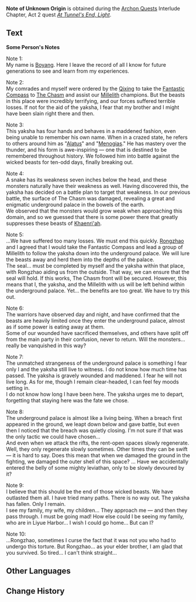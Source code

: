 {{Item Infobox
|id           = 101894
|image        = Item Note of Unknown Origin III.png
|type         = Quest Items
|description  = You found this note in the mysterious space. Its content seems similar to that of a journal.
|source1      = [[At Tunnel's End, Light]]
}}
'''Note of Unknown Origin''' is obtained during the [[Archon Quests]] Interlude Chapter, Act 2 quest ''[[At Tunnel's End, Light]]''.

==Text==
'''Some Person's Notes'''

Note 1:<br />
My name is [[Boyang]]. Here I leave the record of all I know for future generations to see and learn from my experiences.

Note 2:<br />
My comrades and myself were ordered by the [[Qixing]] to take the [[Fantastic Compass]] to [[The Chasm]] and assist our [[Millelith]] champions. But the beasts in this place were incredibly terrifying, and our forces suffered terrible losses. If not for the aid of the yaksha, I fear that my brother and I might have been slain right there and then.

Note 3:<br />
This yaksha has four hands and behaves in a maddened fashion, even being unable to remember his own name. When in a crazed state, he refers to others around him as "[[Alatus]]" and "[[Menogias]]." He has mastery over the thunder, and his form is awe-inspiring — one that is destined to be remembered throughout history. We followed him into battle against the wicked beasts for ten-odd days, finally breaking out.

Note 4:<br />
A snake has its weakness seven inches below the head, and these monsters naturally have their weakness as well. Having discovered this, the yaksha has decided on a battle plan to target that weakness. In our previous battle, the surface of The Chasm was damaged, revealing a great and enigmatic underground palace in the bowels of the earth.<br />
We observed that the monsters would grow weak when approaching this domain, and so we guessed that there is some power there that greatly suppresses these beasts of [[Khaenri'ah]].

Note 5:<br />
...We have suffered too many losses. We must end this quickly. [[Rongzhao]] and I agreed that I would take the Fantastic Compass and lead a group of Millelith to follow the yaksha down into the underground palace. We will lure the beasts away and herd them into the depths of the palace.<br />
The seal... must be completed by myself and the yaksha within that place, with Rongzhao aiding us from the outside. That way, we can ensure that the seal will hold. If this works, The Chasm front will be secured. However, this means that I, the yaksha, and the Millelith with us will be left behind within the underground palace. Yet... the benefits are too great. We have to try this out.

Note 6:<br />
The warriors have observed day and night, and have confirmed that the beasts are heavily limited once they enter the underground palace, almost as if some power is eating away at them.<br />
Some of our wounded have sacrificed themselves, and others have split off from the main party in their confusion, never to return. Will the monsters... really be vanquished in this way?

Note 7:<br />
The unmatched strangeness of the underground palace is something I fear only I and the yaksha still live to witness. I do not know how much time has passed. The yaksha is gravely wounded and maddened. I fear he will not live long. As for me, though I remain clear-headed, I can feel fey moods setting in.<br />
I do not know how long I have been here. The yaksha urges me to depart, forgetting that staying here was the fate we chose.

Note 8:<br />
The underground palace is almost like a living being. When a breach first appeared in the ground, we leapt down below and gave battle, but even then I noticed that the breach was quietly closing. I'm not sure if that was the only tactic we could have chosen...<br />
And even when we attack the rifts, the rent-open spaces slowly regenerate. Well, they only regenerate slowly sometimes. Other times they can be swift — it is hard to say. Does this mean that when we damaged the ground in the fighting, we damaged the outer shell of this space? ... Have we accidentally entered the belly of some mighty leviathan, only to be slowly devoured by it?

Note 9:<br />
I believe that this should be the end of those wicked beasts. We have outlasted them all. I have tried many paths. There is no way out. The yaksha has fallen. Only I remain.<br />
I see my family, my wife, my children... They approach me — and then they pass through. I must be going mad! How else could I be seeing my family, who are in Liyue Harbor... I wish I could go home... But can I?

Note 10:<br />
...Rongzhao, sometimes I curse the fact that it was not you who had to undergo this torture. But Rongzhao... as your elder brother, I am glad that you survived. So tired... I can't think straight...

==Other Languages==
{{Other Languages|default_hidden = 1
|en      = Note of Unknown Origin
|zhs     = 不知来历的纸条
|zhs_rm  = Bùzhī Láilì De Zhǐtiáo
|zht     = 不知來歷的紙條
|zht_rm  = Bùzhī Láilì De Zhǐtiáo
|ja      = 得体の知れない紙切れ
|ja_rm   = Etai no Shirenai Kamikire
|ko      = 출처를 알 수 없는 쪽지
|ko_rm   = 
|es      = Nota de origen desconocido
|fr      = Note d'origine inconnue
|ru      = Записка неизвестного происхождения
|th      = กระดาษโน้ตไม่ทราบที่มา
|th_rm   = 
|vi      = Mảnh Giấy Không Rõ Lai Lịch
|de      = Notiz unbekannter Herkunft
|id      = Potongan Kertas yang Tak Jelas Sumbernya
|pt      = Nota de Origem Desconhecida
}}

==Change History==
{{Change History|2.7}}
